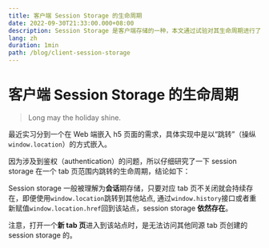 ```yaml
---
title: 客户端 Session Storage 的生命周期
date: 2022-09-30T21:33:00.000+08:00
description: Session Storage 是客户端存储的一种，本文通过试验对其生命周期进行了一些探讨。
lang: zh
duration: 1min
path: /blog/client-session-storage
---
```


# 客户端 Session Storage 的生命周期

> Long may the holiday shine.

最近实习分到一个在 Web 端嵌入 h5 页面的需求，具体实现中是以“跳转”（操纵`window.location`）的方式嵌入。

因为涉及到鉴权（authentication）的问题，所以仔细研究了一下 session storage 在一个 tab 页范围内跳转的生命周期，结论如下：

Session storage 一般被理解为**会话**期存储，只要对应 tab 页不关闭就会持续存在，即便使用`window.location`跳转到其他站点,
通过`window.history`接口或者重新赋值`window.location.href`回到该站点，session storage **依然存在**。

注意，打开一个**新 tab 页**进入到该站点时，是无法访问其他同源 tab 页创建的 session storage 的。
